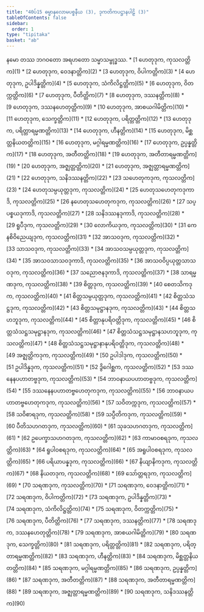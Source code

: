 ```yaml
---
title: "40ပ်15 ဓမ္မာနုလောမပစ္စနီယ (3), ဒုကတိကပဋ္ဌာနပါဠိ (3)"
tableOfContents: false
sidebar:
  order: 1
type: "tipitaka"
basket: "ab"
---
```


<Paragraph number="1" type="center">
နမော တဿ ဘဂဝတော အရဟတော သမ္မာသမ္ဗုဒ္ဓဿ.

</Paragraph>

<TableOfContents>
* [1 ဟေတုဒုက, ကုသလတ္တိက](1)
* [2 ဟေတုဒုက, ဝေဒနာတ္တိက](2)
* [3 ဟေတုဒုက, ဝိပါကတ္တိက](3)
* [4 ဟေတုဒုက, ဥပါဒိန္နတ္တိက](4)
* [5 ဟေတုဒုက, သံကိလိဋ္ဌတ္တိက](5)
* [6 ဟေတုဒုက, ဝိတက္ကတ္တိက](6)
* [7 ဟေတုဒုက, ပီတိတ္တိက](7)
* [8 ဟေတုဒုက, ဒဿနတ္တိက](8)
* [9 ဟေတုဒုက, ဒဿနဟေတုတ္တိက](9)
* [10 ဟေတုဒုက, အာစယဂါမိတ္တိက](10)
* [11 ဟေတုဒုက, သေက္ခတ္တိက](11)
* [12 ဟေတုဒုက, ပရိတ္တတ္တိက](12)
* [13 ဟေတုဒုက, ပရိတ္တာရမ္မဏတ္တိက](13)
* [14 ဟေတုဒုက, ဟီနတ္တိက](14)
* [15 ဟေတုဒုက, မိစ္ဆတ္တနိယတတ္တိက](15)
* [16 ဟေတုဒုက, မဂ္ဂါရမ္မဏတ္တိက](16)
* [17 ဟေတုဒုက, ဥပ္ပန္နတ္တိက](17)
* [18 ဟေတုဒုက, အတီတတ္တိက](18)
* [19 ဟေတုဒုက, အတီတာရမ္မဏတ္တိက](19)
* [20 ဟေတုဒုက, အဇ္ဈတ္တတ္တိက](20)
* [21 ဟေတုဒုက, အဇ္ဈတ္တာရမ္မဏတ္တိက](21)
* [22 ဟေတုဒုက, သနိဒဿနတ္တိက](22)
* [23 သဟေတုကဒုက, ကုသလတ္တိက](23)
* [24 ဟေတုသမ္ပယုတ္တဒုက, ကုသလတ္တိက](24)
* [25 ဟေတုသဟေတုကဒုကာဒိ, ကုသလတ္တိက](25)
* [26 နဟေတုသဟေတုကဒုက, ကုသလတ္တိက](26)
* [27 သပ္ပစ္စယဒုကာဒိ, ကုသလတ္တိက](27)
* [28 သနိဒဿနဒုကာဒိ, ကုသလတ္တိက](28)
* [29 ရူပီဒုက, ကုသလတ္တိက](29)
* [30 လောကိယဒုက, ကုသလတ္တိက](30)
* [31 ကေနစိဝိညေယျဒုက, ကုသလတ္တိက](31)
* [32 အာသဝဒုက, ကုသလတ္တိက](32)
* [33 သာသဝဒုက, ကုသလတ္တိက](33)
* [34 အာသဝသမ္ပယုတ္တဒုက, ကုသလတ္တိက](34)
* [35 အာသဝသာသဝဒုကာဒိ, ကုသလတ္တိက](35)
* [36 အာသဝဝိပ္ပယုတ္တသာသဝဒုက, ကုသလတ္တိက](36)
* [37 သညောဇနဒုကာဒိ, ကုသလတ္တိက](37)
* [38 သာရမ္မဏဒုက, ကုသလတ္တိက](38)
* [39 စိတ္တဒုက, ကုသလတ္တိက](39)
* [40 စေတသိကဒုက, ကုသလတ္တိက](40)
* [41 စိတ္တသမ္ပယုတ္တဒုက, ကုသလတ္တိက](41)
* [42 စိတ္တသံသဋ္ဌဒုက, ကုသလတ္တိက](42)
* [43 စိတ္တသမုဋ္ဌာနဒုက, ကုသလတ္တိက](43)
* [44 စိတ္တသဟဘူဒုက, ကုသလတ္တိက](44)
* [45 စိတ္တာနုပရိဝတ္တိဒုက, ကုသလတ္တိက](45)
* [46 စိတ္တသံသဋ္ဌသမုဋ္ဌာနဒုက, ကုသလတ္တိက](46)
* [47 စိတ္တသံသဋ္ဌသမုဋ္ဌာနသဟဘူဒုက, ကုသလတ္တိက](47)
* [48 စိတ္တသံသဋ္ဌသမုဋ္ဌာနာနုပရိဝတ္တိဒုက, ကုသလတ္တိက](48)
* [49 အဇ္ဈတ္တိကဒုက, ကုသလတ္တိက](49)
* [50 ဥပါဒါဒုက, ကုသလတ္တိက](50)
* [51 ဥပါဒိန္နဒုက, ကုသလတ္တိက](51)
* [52 ဒွိဂေါစ္ဆက, ကုသလတ္တိက](52)
* [53 ဒဿနေနပဟာတဗ္ဗဒုက, ကုသလတ္တိက](53)
* [54 ဘာဝနာယပဟာတဗ္ဗဒုက, ကုသလတ္တိက](54)
* [55 ဒဿနေနပဟာတဗ္ဗဟေတုကဒုက, ကုသလတ္တိက](55)
* [56 ဘာဝနာယပဟာတဗ္ဗဟေတုကဒုက, ကုသလတ္တိက](56)
* [57 သဝိတက္ကဒုက, ကုသလတ္တိက](57)
* [58 သဝိစာရဒုက, ကုသလတ္တိက](58)
* [59 သပ္ပီတိကဒုက, ကုသလတ္တိက](59)
* [60 ပီတိသဟဂတဒုက, ကုသလတ္တိက](60)
* [61 သုခသဟဂတဒုက, ကုသလတ္တိက](61)
* [62 ဥပေက္ခာသဟဂတဒုက, ကုသလတ္တိက](62)
* [63 ကာမာဝစရဒုက, ကုသလတ္တိက](63)
* [64 ရူပါဝစရဒုက, ကုသလတ္တိက](64)
* [65 အရူပါဝစရဒုက, ကုသလတ္တိက](65)
* [66 ပရိယာပန္နဒုက, ကုသလတ္တိက](66)
* [67 နိယျာနိကဒုက, ကုသလတ္တိက](67)
* [68 နိယတဒုက, ကုသလတ္တိက](68)
* [69 သော်တ္တရဒုက, ကုသလတ္တိက](69)
* [70 သရဏဒုက, ကုသလတ္တိက](70)
* [71 သရဏဒုက, ဝေဒနာတ္တိက](71)
* [72 သရဏဒုက, ဝိပါကတ္တိက](72)
* [73 သရဏဒုက, ဥပါဒိန္နတ္တိက](73)
* [74 သရဏဒုက, သံကိလိဋ္ဌတ္တိက](74)
* [75 သရဏဒုက, ဝိတက္ကတ္တိက](75)
* [76 သရဏဒုက, ပီတိတ္တိက](76)
* [77 သရဏဒုက, ဒဿနတ္တိက](77)
* [78 သရဏဒုက, ဒဿနဟေတုတ္တိက](78)
* [79 သရဏဒုက, အာစယဂါမိတ္တိက](79)
* [80 သရဏဒုက, သေက္ခတ္တိက](80)
* [81 သရဏဒုက, ပရိတ္တတ္တိက](81)
* [82 သရဏဒုက, ပရိတ္တာရမ္မဏတ္တိက](82)
* [83 သရဏဒုက, ဟီနတ္တိက](83)
* [84 သရဏဒုက, မိစ္ဆတ္တနိယတတ္တိက](84)
* [85 သရဏဒုက, မဂ္ဂါရမ္မဏတ္တိက](85)
* [86 သရဏဒုက, ဥပ္ပန္နတ္တိက](86)
* [87 သရဏဒုက, အတီတတ္တိက](87)
* [88 သရဏဒုက, အတီတာရမ္မဏတ္တိက](88)
* [89 သရဏဒုက, အဇ္ဈတ္တာရမ္မဏတ္တိက](89)
* [90 သရဏဒုက, သနိဒဿနတ္တိက](90)
</TableOfContents>